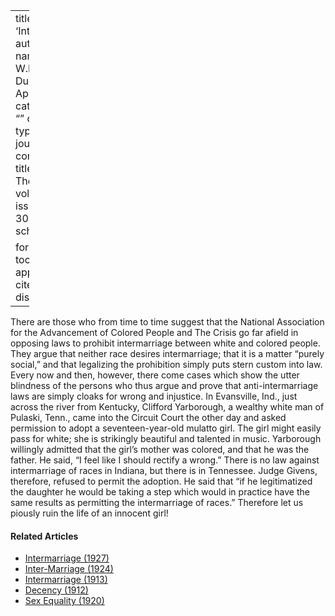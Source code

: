 
---
title: 'Intermarriage'
author:
  - name:
      given: W.E.B.
      family: Du Bois
date: Apr. 1916
categories: 
  - ""
citation: 
  type: article-journal
  container-title: The Crisis
  volume: 11
  issue: 6
  page: 306
google-scholar: true

format:
  html:
    toc: false
    appendix-cite-as: display
---



There are those who from time to time suggest that the National
Association for the Advancement of Colored People and <span class="crisis-title">The Crisis</span> go far afield in opposing laws to prohibit
intermarriage between white and colored people. They argue that neither
race desires intermarriage; that it is a matter "purely social," and
that legalizing the prohibition simply puts stern custom into law. Every
now and then, however, there come cases which show the utter blindness
of the persons who thus argue and prove that anti-intermarriage laws are
simply cloaks for wrong and injustice. In Evansville, Ind., just across
the river from Kentucky, Clifford Yarborough, a wealthy white man of
Pulaski, Tenn., came into the Circuit Court the other day and asked
permission to adopt a seventeen-year-old mulatto girl. The girl might
easily pass for white; she is strikingly beautiful and talented in
music. Yarborough willingly admitted that the girl's mother was colored,
and that he was the father. He said, "I feel like I should rectify a
wrong." There is no law against intermarriage of races in Indiana, but
there is in Tennessee. Judge Givens, therefore, refused to permit the
adoption. He said that "if he legitimatized the daughter he would be
taking a step which would in practice have the same results as
permitting the intermarriage of races." Therefore let us piously ruin
the life of an innocent girl!

<!-- Similar articles start here -->
<div  class="clear-wrap"></div>

#### Related Articles

* [Intermarriage (1927)](/Volumes/33/03/intermarriage.html)
* [Inter-Marriage (1924)](/Volumes/29/06/inter-marriage.html)
* [Intermarriage (1913)](/Volumes/05/04/intermarriage.html)
* [Decency (1912)](/Volumes/04/02/decency.html)
* [Sex Equality (1920)](/Volumes/19/03/sex_equality.html)

<!-- Similar articles end here -->